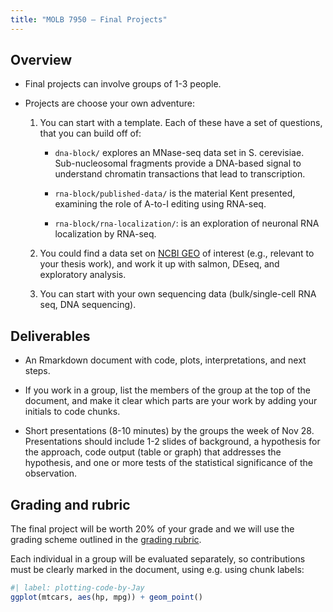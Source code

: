 ```yaml
---
title: "MOLB 7950 — Final Projects"
---
```


## Overview

* Final projects can involve groups of 1-3 people.

* Projects are choose your own adventure:

    1. You can start with a template. Each of these have a set of questions,
       that you can build off of:
      
        - `dna-block/` explores an MNase-seq data set in
        S. cerevisiae.  Sub-nucleosomal fragments provide a DNA-based signal to
        understand chromatin transactions that lead to transcription.
        
        - `rna-block/published-data/` is the material Kent presented, examining the
        role of A-to-I editing using RNA-seq.
      
        - `rna-block/rna-localization/`: is an exploration of neuronal RNA localization
        by RNA-seq.

    1. You could find a data set on [NCBI GEO](https://www.ncbi.nlm.nih.gov/geo/)
       of interest (e.g., relevant to your thesis work), and work it up with
       salmon, DEseq, and exploratory analysis.
       
    1. You can start with your own sequencing data (bulk/single-cell RNA seq,
       DNA sequencing).

## Deliverables     

* An Rmarkdown document with code, plots, interpretations, and next steps.

* If you work in a group, list the members of the group at the top of the document,
  and make it clear which parts are your work by adding your initials to code chunks.

* Short presentations (8-10 minutes) by the groups the week of Nov 28. Presentations
  should include 1-2 slides of background, a hypothesis for the approach, code
  output (table or graph) that addresses the hypothesis, and one or more tests
  of the statistical significance of the observation.

## Grading and rubric

The final project will be worth 20% of your grade and we will use the grading
scheme outlined in the [grading rubric](syllabus.qmd#problem-set-rubric).

Each individual in a group will be evaluated separately, so contributions must
be clearly marked in the document, using e.g. using chunk labels:

``` r
#| label: plotting-code-by-Jay
ggplot(mtcars, aes(hp, mpg)) + geom_point()
```